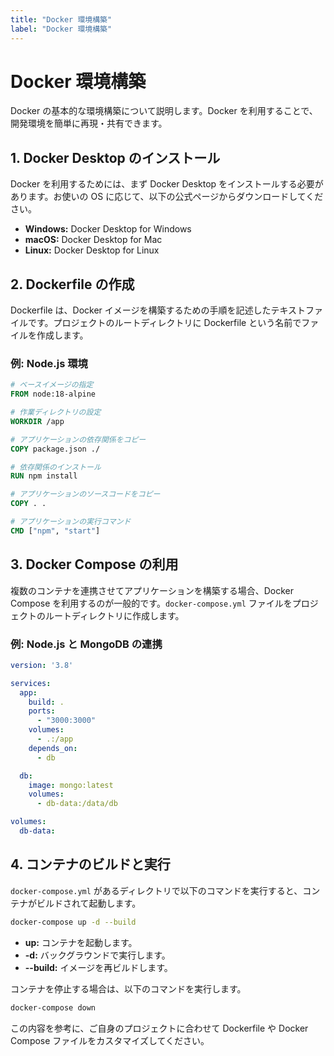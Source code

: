 ```yaml
---
title: "Docker 環境構築"
label: "Docker 環境構築"
---
```


# Docker 環境構築

Docker の基本的な環境構築について説明します。Docker を利用することで、開発環境を簡単に再現・共有できます。

## 1. Docker Desktop のインストール

Docker を利用するためには、まず Docker Desktop をインストールする必要があります。お使いの OS に応じて、以下の公式ページからダウンロードしてください。

- **Windows:** Docker Desktop for Windows
- **macOS:** Docker Desktop for Mac
- **Linux:** Docker Desktop for Linux

## 2. Dockerfile の作成

Dockerfile は、Docker イメージを構築するための手順を記述したテキストファイルです。プロジェクトのルートディレクトリに Dockerfile という名前でファイルを作成します。

### 例: Node.js 環境

```dockerfile
# ベースイメージの指定
FROM node:18-alpine

# 作業ディレクトリの設定
WORKDIR /app

# アプリケーションの依存関係をコピー
COPY package.json ./

# 依存関係のインストール
RUN npm install

# アプリケーションのソースコードをコピー
COPY . .

# アプリケーションの実行コマンド
CMD ["npm", "start"]
```

## 3. Docker Compose の利用

複数のコンテナを連携させてアプリケーションを構築する場合、Docker Compose を利用するのが一般的です。`docker-compose.yml` ファイルをプロジェクトのルートディレクトリに作成します。

### 例: Node.js と MongoDB の連携

```yaml
version: '3.8'

services:
  app:
    build: .
    ports:
      - "3000:3000"
    volumes:
      - .:/app
    depends_on:
      - db

  db:
    image: mongo:latest
    volumes:
      - db-data:/data/db

volumes:
  db-data:
```

## 4. コンテナのビルドと実行

`docker-compose.yml` があるディレクトリで以下のコマンドを実行すると、コンテナがビルドされて起動します。

```bash
docker-compose up -d --build
```

- **up:** コンテナを起動します。
- **-d:** バックグラウンドで実行します。
- **--build:** イメージを再ビルドします。

コンテナを停止する場合は、以下のコマンドを実行します。

```bash
docker-compose down
```

この内容を参考に、ご自身のプロジェクトに合わせて Dockerfile や Docker Compose ファイルをカスタマイズしてください。